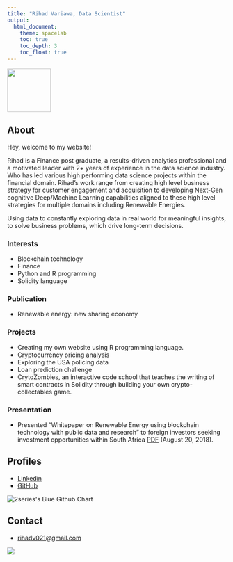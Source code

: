 ```yaml
---
title: "Rihad Variawa, Data Scientist"
output:
  html_document:
    theme: spacelab
    toc: true
    toc_depth: 3
    toc_float: true
---
```

![](img/Rihad Variawa.png){width=100px}

## About

Hey, welcome to my website!

Rihad is a Finance post graduate, a results-driven analytics professional and a motivated leader with 2+ years of experience in the data science industry. Who has led various high performing data science projects within the financial domain. Rihad's work range from creating high level business strategy for customer engagement and acquisition to developing Next-Gen cognitive Deep/Machine Learning capabilities aligned to these high level strategies for multiple domains including Renewable Energies. 

Using data to constantly exploring data in real world for meaningful insights, to solve business problems, which drive long-term decisions.

### Interests

* Blockchain technology
* Finance
* Python and R programming
* Solidity language

### Publication

* Renewable energy: new sharing economy

### Projects

* Creating my own website using R programming language.
* Cryptocurrency pricing analysis
* Exploring the USA policing data
* Loan prediction challenge
* CrytoZombies, an interactive code school that teaches the writing of smart contracts in Solidity through building your own crypto-collectables game.

### Presentation

* Presented "Whitepaper on Renewable Energy using blockchain technology with public data and research" to foreign investors seeking investment opportunities within South Africa [PDF](whitepaper/Whitepaper.pdf) (August 20, 2018).

## Profiles 

* [Linkedin](https://www.linkedin.com/in/rihad-variawa-7422017b)
* [GitHub](https://github.com/2series)
<!-- Prepare a container for your calendar. -->

<!-- Optionally, include the theme (if you don't want to struggle to write the CSS) -->
<img src="http://ghchart.rshah.org/409ba5/2series" alt="2series's Blue Github Chart" />

<script>
    new GitHubCalendar(".calendar", "2series");
</script>

## Contact

* [rihadv021@gmail.com](mailto:rihadv021@gmail.com)

<a href='https://clustrmaps.com/site/1aijr'  title='Visit tracker'><img src='//clustrmaps.com/map_v2.png?cl=080808&w=300&t=n&d=GeOYFOm6guQY__ofSVsYSrcF6cbzDS9b66_07VUr2Qo&co=ffffff&ct=808080'/></a>

